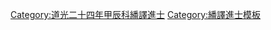 {{Navbox
|name =道光二十四年甲辰科繙譯進士金榜
|title =道光二十四年甲辰科（[[1844年]]）繙譯進士金榜
|titlestyle = background-color:#FFD700;
|image =
|style = width:100%;text-align:center; 
|groupstyle = text-align:center; background-color:#FFD700;
|liststyle = text-align:center;
|state = {{{state<includeonly>|collapsed</includeonly>}}}
|group1 = 京旗<br>共2名
|list1 = 囗囗囗 - 囗囗囗

|group2 = 駐防<br>共2名
|list2 = [[福善|福善]]（京口駐防） - 囗囗囗

|belowstyle = text-align: center; background-color:#FFD700;
|below='''前一科：[[Template:道光二十一年辛丑恩科繙譯進士金榜|道光二十一年辛丑繙譯恩科]]　'''·'''　後一科：[[Template:道光二十五年乙巳恩科繙譯進士金榜|道光二十五年乙巳繙譯恩科]]'''<br>'''同科進士：[[Template:道光二十四年甲辰科殿試金榜|道光二十四年甲辰文科]]、[[Template:道光二十四年甲辰科武殿試金榜|道光二十四年甲辰武科]]'''
}}
[[Category:道光二十四年甲辰科繙譯進士]]
<noinclude>[[Category:道光二十四年甲辰科繙譯進士| ]][[Category:繙譯進士模板]]</noinclude>
